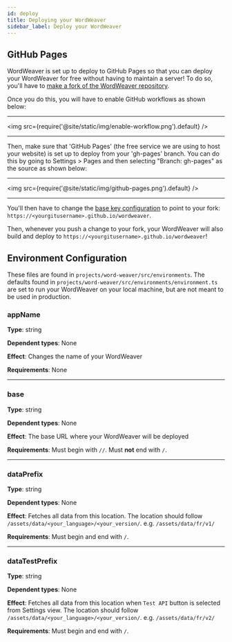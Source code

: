 ```yaml
---
id: deploy
title: Deploying your WordWeaver
sidebar_label: Deploy your WordWeaver
---
```


## GitHub Pages

WordWeaver is set up to deploy to GitHub Pages so that you can deploy your WordWeaver for free without having to maintain a server! To do so, you'll have to [make a fork of the WordWeaver repository](https://github.com/roedoejet/wordweaver/fork).

Once you do this, you will have to enable GitHub workflows as shown below:

---

<img src={require('@site/static/img/enable-workflow.png').default} />

---

Then, make sure that 'GitHub Pages' (the free service we are using to host your website) is set up to deploy from your 'gh-pages' branch. You can do this by going to Settings > Pages and then selecting "Branch: gh-pages" as the source as shown below:

---

<img src={require('@site/static/img/github-pages.png').default} />

---

You'll then have to change the [base key configuration](#base) to point to your fork: `https://<yourgitusername>.github.io/wordweaver`.

Then, whenever you push a change to your fork, your WordWeaver will also build and deploy to `https://<yourgitusername>.github.io/wordweaver`!

## Environment Configuration

These files are found in `projects/word-weaver/src/environments`. 
The defaults found in `projects/word-weaver/src/environments/environment.ts` are set to run your WordWeaver on your local machine, but are not meant to be used in production.

### appName

**Type**: string

**Dependent types**: None

**Effect**: Changes the name of your WordWeaver

**Requirements**: None

---

### base

**Type**: string

**Dependent types**: None

**Effect**: The base URL where your WordWeaver will be deployed

**Requirements**: Must begin with `//`. Must **not** end with `/`.

---

### dataPrefix

**Type**: string

**Dependent types**: None

**Effect**: Fetches all data from this location. The location should follow `/assets/data/<your_language>/<your_version/`. e.g. `/assets/data/fr/v1/`

**Requirements**: Must begin and end with `/`.

---

### dataTestPrefix

**Type**: string

**Dependent types**: None

**Effect**: Fetches all data from this location when `Test API` button is selected from Settings view. The location should follow `/assets/data/<your_language>/<your_version/`. e.g. `/assets/data/fr/v2/`

**Requirements**: Must begin and end with `/`.